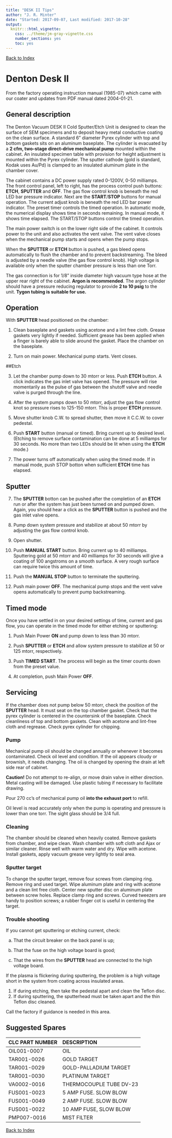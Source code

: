 ```yaml
---
title: "DESK II Tips"
author: "J. R. Minter"
date: "Started: 2017-09-07, Last modified: 2017-10-28"
output:
  knitr:::html_vignette:
    css: ../theme/jm-gray-vignette.css
    number_sections: yes
    toc: yes
---
```


[Back to Index](../README.html)

# Denton Desk II

From the factory operating instruction manual (1985-07) which came
with our coater and updates from PDF manual dated 2004-01-21.

## General description

The Denton Vacuum DESK II Cold Sputter/Etch Unit is designed to clean the
surface of SEM specimens and to deposit heavy metal conductive coating on
the clean surface. A standard 6” diameter Pyrex cylinder with top and bottom
gaskets sits on an aluminum baseplate. The cylinder is evacuated by a
**2 cfm, two-stage direct-drive mechanical pump** mounted within the cabinet. An
insulated specimen table with provision for height adjustment is mounted within
the Pyrex cylinder. The sputter cathode (gold is standard, Kodak uses Au/Pd)
is clamped to an insulated aluminum plate in the chamber cover.

The cabinet contains a DC power supply rated 0-1200V, 0-50 milliamps. The front
control panel, left to right, has the process control push buttons: **ETCH**,
**SPUTTER** and **OFF**. The gas flow control knob is beneath the red LED bar
pressure indicator. Next are the **START**/**STOP** buttons for manual
operation. The current adjust knob is beneath the red LED bar power indicator.
The preset timer controls the timed operation. In automatic mode, the numerical
display shows time in seconds remaining. In manual mode, it shows time elapsed.
The START/STOP buttons control the timed operation.

The main power switch is on the lower right side of the cabinet. It controls
power to the unit and also activates the vent valve. The vent valve closes when
the mechanical pump starts and opens when the pump stops.

When the **SPUTTER** or **ETCH** button is pushed, a gas bleed opens 
automatically to flush the chamber and to prevent backstreaming. The bleed 
is adjusted by a needle valve (the gas flow control knob). High voltage is
available only when the sputter chamber pressure is less than one Torr.

The gas connection is for 1/8" inside diameter high vacuum type hose at the
upper rear right of the cabinet. **Argon is recommended**. The argon cylinder
should have a pressure reducing regulator to provide **2 to 10 psig** to the
unit. **Tygon tubing is suitable for use.**

## Operation

With **SPUTTER** head positioned on the chamber:

1. Clean baseplate and gaskets using acetone and a lint free cloth. Grease
gaskets very lightly if needed. Sufficient grease has been applied when a
finger is barely able to slide around the gasket. Place the chamber on the
baseplate.

2. Turn on main power. Mechanical pump starts. Vent closes.

##Etch

3. Let the chamber pump down to 30 mtorr or less. Push **ETCH** button. A click indicates the gas inlet valve has opened. The pressure will rise momentarily as the pulse of gas between the shutoff valve and needle valve is purged through the line.

4. After the system pumps down to 50 mtorr, adjust the gas flow control knot so pressure rises to 125-150 mtorr. This is proper **ETCH** pressure.

5. Move shutter knob C.W. to spread shutter, then move it C.C.W. to cover pedestal.

6. Push **START** button (manual or timed). Bring current up to desired level. (Etching to remove surface contamination can be done at 5 milliamps for 30 seconds. No more than two LEDs should be lit when using the **ETCH** mode.)

7. The power turns off automatically when using the timed mode. If in manual mode, push STOP botton when sufficient **ETCH** time has elapsed.

## Sputter

7. The **SPUTTER** botton can be pushed after the completion of an **ETCH** run or after the system has just been turned on and pumped down. Again, you should hear a click as the **SPUTTER** button is pushed and the gas inlet valve opens.

8. Pump down system pressure and stabilize at about 50 mtorr by adjusting the gas flow control knob.

9. Open shutter.

10. Push **MANUAL START** button. Bring current up to 40 milliamps. Sputtering gold at 50 mtorr and 40 milliamps for 30 seconds will give a coating of 100 angstroms on a smooth surface. A very rough surface can require twice this amount of time.


11. Push the **MANUAL STOP** button to terminate the sputtering.

12. Push main power **OFF**. The mechanical pump stops and the vent valve opens automatically to prevent pump backstreaming.

## Timed mode

Once you have settled in on your desired settings of time, current and gas flow, you can operate in the timed mode for either etching or sputtering:

1. Push Main Power **ON** and pump down to less than 30 mtorr.

2. Push **SPUTTER** or **ETCH** and allow system pressure to stabilize at 50 or 125 mtorr, respectively.

3. Push **TIMED START**. The process will begin as the timer counts down from the preset value.

4. At completion, push Main Power **OFF**.

## Servicing

If the chamber does not pump below 50 mtorr, check the position of the **SPUTTER** head. It must seat on the top chamber gasket. Check that the pyrex cylinder is centered in the countersink of the baseplate. Check cleanliness of top and bottom gaskets. Clean with acetone and lint-free cloth and regrease. Check pyrex cylinder for chipping.

### Pump 

Mechanical pump oil should be changed annually or whenever it becomes
contaminated. Check oil level and condition. If the oil appears cloudy
or brownish, it needs changing. The oil is changed by opening the drain
at left side rear of cabinet.

**Caution!** Do not attempt to re-align, or move drain valve in
either direction. Metal casting will be damaged. Use plastic tubing
if necessary to facilitate drawing.

Pour 270 cc's of mechanical pump oil **into the exhaust port**  to refill.

Oil level is read accurately only when the pump is operating and pressure
is lower than one torr. The sight glass should be 3/4 full.

### Cleaning

The chamber should be cleaned when heavily coated. Remove gaskets from chamber, and wipe clean. Wash chamber with soft cloth and Ajax or similar cleaner. Rinse well with warm water and dry. Wipe with acetone. Install gaskets, apply vacuum grease very lightly to seal area.

### Sputter target

To change the sputter target, remove four screws from clamping ring.
Remove ring and used target. Wipe aluminum plate and ring with acetone
and a clean lint free cloth. Center new sputter disc on
aluminum plate between screw holes. Replace clamp ring and screws.
Curved tweezers are handy to position screws; a rubber finger cot is useful
in centering the target.

### Trouble shooting

If you cannot get sputtering or etching current, check:

a. That the circuit breaker on the back panel is up;

b. That the fuse on the high voltage board is good;

c. That the wires from the **SPUTTER** head are connected to the high
voltage board.

If the plasma is flickering during sputtering, the problem is a high
voltage short in the system from coating across insulated areas.

1. If during etching, then take the pedestal apart and clean the Teflon disc.
2. If during sputtering, the sputterhead must be taken apart and the thin Teflon disc cleaned.

Call the factory if guidance is needed in this area.

## Suggested Spares

| CLC PART NUMBER | DESCRIPTION |
|:----------------|:------------|
| OIL001-0007 | OIL |
| TAR001-0026 | GOLD TARGET |
| TAR001-0029 | GOLD-PALLADIUM TARGET | 
| TAR001-0030 | PLATINUM TARGET |
| VA0002-0016 | THERMOCOUPLE TUBE DV-23 |
| FUS001-0023 | 5 AMP FUSE. SLOW BLOW |
| FUS001-0049 | 2 AMP FUSE. SLOW BLOW |
| FUS001-0022 | 10 AMP FUSE, SLOW BLOW |
| PMP007-0016 | MIST FILTER |





[Back to Index](../README.html)